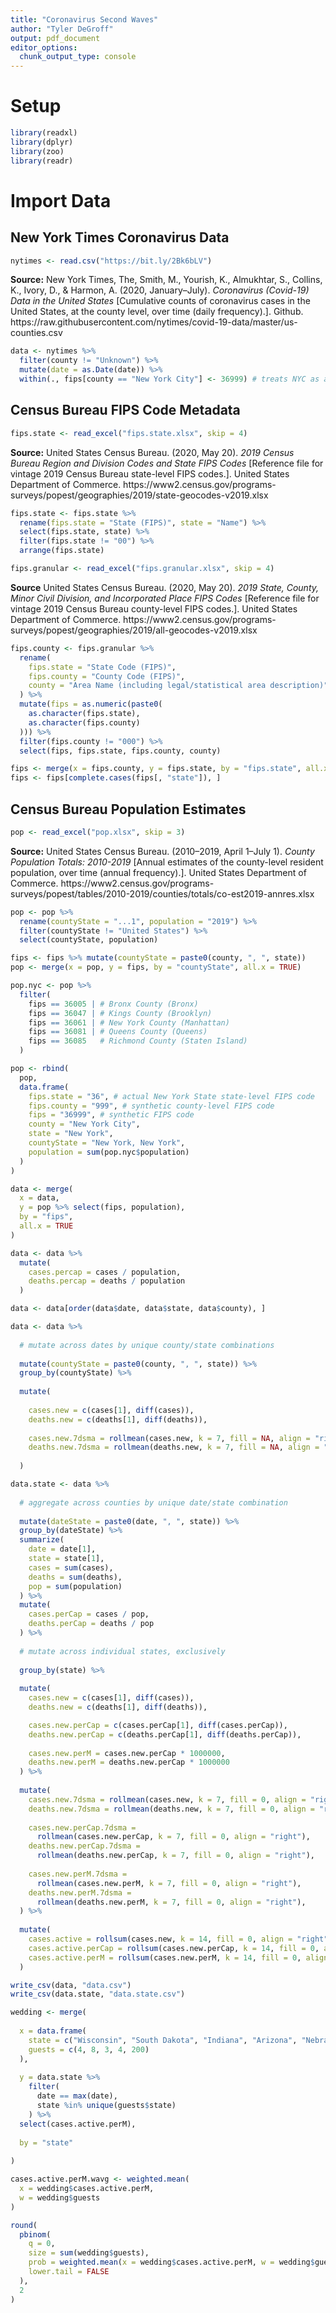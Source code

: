 ```yaml
---
title: "Coronavirus Second Waves"
author: "Tyler DeGroff"
output: pdf_document
editor_options: 
  chunk_output_type: console
---
```


# Setup

```r
library(readxl)
library(dplyr)
library(zoo)
library(readr)
```

# Import Data

## New York Times Coronavirus Data

```r
nytimes <- read.csv("https://bit.ly/2Bk6bLV")
```

**Source:** New York Times, The, Smith, M., Yourish, K., Almukhtar, S., Collins, K., Ivory, D., & Harmon, A. (2020, January–July). *Coronavirus (Covid-19) Data in the United States* [Cumulative counts of coronavirus cases in the United States, at the county level, over time (daily frequency).]. Github. https://raw.githubusercontent.com/nytimes/covid-19-data/master/us-counties.csv

```r
data <- nytimes %>% 
  filter(county != "Unknown") %>%
  mutate(date = as.Date(date)) %>%
  within(., fips[county == "New York City"] <- 36999) # treats NYC as a county
```

## Census Bureau FIPS Code Metadata

```r
fips.state <- read_excel("fips.state.xlsx", skip = 4)
```

**Source:** United States Census Bureau. (2020, May 20). *2019 Census Bureau Region and Division Codes and State FIPS Codes* [Reference file for vintage 2019 Census Bureau state-level FIPS codes.]. United States Department of Commerce. https://www2.census.gov/programs-surveys/popest/geographies/2019/state-geocodes-v2019.xlsx

```r
fips.state <- fips.state %>%
  rename(fips.state = "State (FIPS)", state = "Name") %>%
  select(fips.state, state) %>%
  filter(fips.state != "00") %>%
  arrange(fips.state)
```

```r
fips.granular <- read_excel("fips.granular.xlsx", skip = 4)
```

**Source** United States Census Bureau. (2020, May 20). *2019 State, County, Minor Civil Division, and Incorporated Place FIPS Codes* [Reference file for vintage 2019 Census Bureau county-level FIPS codes.]. United States Department of Commerce. https://www2.census.gov/programs-surveys/popest/geographies/2019/all-geocodes-v2019.xlsx

```r
fips.county <- fips.granular %>%
  rename(
    fips.state = "State Code (FIPS)", 
    fips.county = "County Code (FIPS)",
    county = "Area Name (including legal/statistical area description)"
  ) %>%
  mutate(fips = as.numeric(paste0(
    as.character(fips.state), 
    as.character(fips.county)
  ))) %>%
  filter(fips.county != "000") %>%
  select(fips, fips.state, fips.county, county)
```

```r
fips <- merge(x = fips.county, y = fips.state, by = "fips.state", all.x = TRUE)
fips <- fips[complete.cases(fips[, "state"]), ]
```

## Census Bureau Population Estimates

```r
pop <- read_excel("pop.xlsx", skip = 3)
```

**Source:** United States Census Bureau. (2010–2019, April 1–July 1). *County Population Totals: 2010-2019* [Annual estimates of the county-level resident population, over time (annual frequency).]. United States Department of Commerce. https://www2.census.gov/programs-surveys/popest/tables/2010-2019/counties/totals/co-est2019-annres.xlsx

```r
pop <- pop %>%
  rename(countyState = "...1", population = "2019") %>%
  filter(countyState != "United States") %>%
  select(countyState, population)
```

```r
fips <- fips %>% mutate(countyState = paste0(county, ", ", state))
pop <- merge(x = pop, y = fips, by = "countyState", all.x = TRUE)
```

```r
pop.nyc <- pop %>%
  filter(
    fips == 36005 | # Bronx County (Bronx)
    fips == 36047 | # Kings County (Brooklyn)
    fips == 36061 | # New York County (Manhattan)
    fips == 36081 | # Queens County (Queens)
    fips == 36085   # Richmond County (Staten Island)
  )

pop <- rbind(
  pop,
  data.frame(
    fips.state = "36", # actual New York State state-level FIPS code
    fips.county = "999", # synthetic county-level FIPS code
    fips = "36999", # synthetic FIPS code
    county = "New York City",
    state = "New York",
    countyState = "New York, New York",
    population = sum(pop.nyc$population)
  )
)
```

```r
data <- merge(
  x = data, 
  y = pop %>% select(fips, population), 
  by = "fips", 
  all.x = TRUE
)

data <- data %>%
  mutate(
    cases.percap = cases / population,
    deaths.percap = deaths / population
  )

data <- data[order(data$date, data$state, data$county), ]

data <- data %>%
  
  # mutate across dates by unique county/state combinations
  
  mutate(countyState = paste0(county, ", ", state)) %>%
  group_by(countyState) %>%
  
  mutate(
    
    cases.new = c(cases[1], diff(cases)),
    deaths.new = c(deaths[1], diff(deaths)),
    
    cases.new.7dsma = rollmean(cases.new, k = 7, fill = NA, align = "right"),
    deaths.new.7dsma = rollmean(deaths.new, k = 7, fill = NA, align = "right")
    
  )
```

```r
data.state <- data %>%
  
  # aggregate across counties by unique date/state combination
  
  mutate(dateState = paste0(date, ", ", state)) %>%
  group_by(dateState) %>%
  summarize(
    date = date[1],
    state = state[1],
    cases = sum(cases),
    deaths = sum(deaths),
    pop = sum(population)
  ) %>%
  mutate(
    cases.perCap = cases / pop,
    deaths.perCap = deaths / pop
  ) %>%
  
  # mutate across individual states, exclusively
  
  group_by(state) %>%
  
  mutate(
    cases.new = c(cases[1], diff(cases)),
    deaths.new = c(deaths[1], diff(deaths)),

    cases.new.perCap = c(cases.perCap[1], diff(cases.perCap)),
    deaths.new.perCap = c(deaths.perCap[1], diff(deaths.perCap)),
    
    cases.new.perM = cases.new.perCap * 1000000,
    deaths.new.perM = deaths.new.perCap * 1000000
  ) %>%
  
  mutate(
    cases.new.7dsma = rollmean(cases.new, k = 7, fill = 0, align = "right"),
    deaths.new.7dsma = rollmean(deaths.new, k = 7, fill = 0, align = "right"),
    
    cases.new.perCap.7dsma = 
      rollmean(cases.new.perCap, k = 7, fill = 0, align = "right"),
    deaths.new.perCap.7dsma = 
      rollmean(deaths.new.perCap, k = 7, fill = 0, align = "right"),
    
    cases.new.perM.7dsma = 
      rollmean(cases.new.perM, k = 7, fill = 0, align = "right"),
    deaths.new.perM.7dsma = 
      rollmean(deaths.new.perM, k = 7, fill = 0, align = "right"),
  ) %>%
  
  mutate(
    cases.active = rollsum(cases.new, k = 14, fill = 0, align = "right"),
    cases.active.perCap = rollsum(cases.new.perCap, k = 14, fill = 0, align = "right"),
    cases.active.perM = rollsum(cases.new.perM, k = 14, fill = 0, align = "right")
  )
```

```r
write_csv(data, "data.csv")
write_csv(data.state, "data.state.csv")
```

```r
wedding <- merge(
  
  x = data.frame(
    state = c("Wisconsin", "South Dakota", "Indiana", "Arizona", "Nebraska"),
    guests = c(4, 8, 3, 4, 200)
  ),
  
  y = data.state %>% 
    filter(
      date == max(date),
      state %in% unique(guests$state)
    ) %>% 
  select(cases.active.perM), 
  
  by = "state"
  
) 

cases.active.perM.wavg <- weighted.mean(
  x = wedding$cases.active.perM, 
  w = wedding$guests
)
```

```r
round(
  pbinom(
    q = 0, 
    size = sum(wedding$guests), 
    prob = weighted.mean(x = wedding$cases.active.perM, w = wedding$guests) / 1000000,
    lower.tail = FALSE
  ), 
  2
)
```

